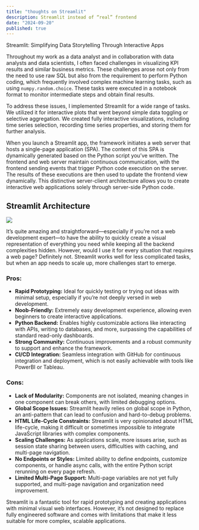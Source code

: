 ```yaml
---
title: "thoughts on Streamlit"
description: Streamlit instead of “real” frontend
date: "2024-09-20"
published: true
---
```


Streamlit: Simplifying Data Storytelling Through Interactive Apps

Throughout my work as a data analyst and in collaboration with data analysts and data scientists, I often faced challenges in visualizing KPI results and similar business metrics. These challenges arose not only from the need to use raw SQL but also from the requirement to perform Python coding, which frequently involved complex machine learning tasks, such as using `numpy.random.choice`. These tasks were executed in a notebook format to monitor intermediate steps and obtain final results.

To address these issues, I implemented Streamlit for a wide range of tasks. We utilized it for interactive plots that went beyond simple data toggling or selective aggregation. We created fully interactive visualizations, including time series selection, recording time series properties, and storing them for further analysis.

When you launch a Streamlit app, the framework initiates a web server that hosts a single-page application (SPA). The content of this SPA is dynamically generated based on the Python script you’ve written. The frontend and web server maintain continuous communication, with the frontend sending events that trigger Python code execution on the server. The results of these executions are then used to update the frontend view dynamically. This distinctive server-client architecture allows you to create interactive web applications solely through server-side Python code.

## Streamlit Architecture
[![](/st_architecture_001.png)](https://www.whitphx.info/posts/20221104-streamlit-wasm-stlite/)

It’s quite amazing and straightforward—especially if you’re not a web development expert—to have the ability to quickly create a visual representation of everything you need while keeping all the backend complexities hidden. However, would I use it for every situation that requires a web page? Definitely not. Streamlit works well for less complicated tasks, but when an app needs to scale up, more challenges start to emerge.

### Pros:
- **Rapid Prototyping:** Ideal for quickly testing or trying out ideas with minimal setup, especially if you’re not deeply versed in web development.
- **Noob-Friendly:** Extremely easy development experience, allowing even beginners to create interactive applications.
- **Python Backend:** Enables highly customizable actions like interacting with APIs, writing to databases, and more, surpassing the capabilities of standard read-only dashboards.
- **Strong Community:** Continuous improvements and a robust community to support and enhance the framework.
- **CI/CD Integration:** Seamless integration with GitHub for continuous integration and deployment, which is not easily achievable with tools like PowerBI or Tableau.

### Cons:
- **Lack of Modularity:** Components are not isolated, meaning changes in one component can break others, with limited debugging options.
- **Global Scope Issues:** Streamlit heavily relies on global scope in Python, an anti-pattern that can lead to confusion and hard-to-debug problems.
- **HTML Life-Cycle Constraints:** Streamlit is very opinionated about HTML life-cycle, making it difficult or sometimes impossible to integrate JavaScript libraries with complex components.
- **Scaling Challenges:** As applications scale, more issues arise, such as session state sharing between users, difficulties with caching, and multi-page navigation.
- **No Endpoints or Styles:** Limited ability to define endpoints, customize components, or handle async calls, with the entire Python script rerunning on every page refresh.
- **Limited Multi-Page Support:** Multi-page variables are not yet fully supported, and multi-page navigation and organization need improvement.

Streamlit is a fantastic tool for rapid prototyping and creating applications with minimal visual web interfaces. However, it’s not designed to replace fully engineered software and comes with limitations that make it less suitable for more complex, scalable applications.